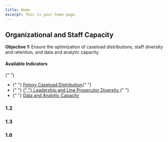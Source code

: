 ```yaml
---
title: Home
excerpt: This is your home page.
---
```



<Section py="2|4|8|10">
  <Container>
    <Grid col="1|2" gap="4|8|12" alignItems="center">
      <Flexbox
        flexDirection="column"
        alignItems="center|flex-start"
        textAlign="center|left"
      >
        <H2 m="0" fontWeight="extrabold" lineHeight="tight">
          Organizational and Staff Capacity
        </H2>
        <P fontSize="xl|2xl" mt="2">
          <strong>Objective 1: </strong> Ensure the optimization of caseload
          distributions, staff diversity and retention, and data and analytic
          capacity.
        </P>
      </Flexbox>
      <P>
        <H4 m="0">Available Indicators </H4>{" "}
        <ul>
          <li>
            {" "}
            <a href="#felony-caseload"> Felony Caseload Distribution</a>{" "}
          </li>
          <li>
            {" "}
            <a href="#prosecutor-diversity">
              {" "}
              Leadership and Line Prosecutor Diversity
            </a>{" "}
          </li>
          <li>
            {" "}
            <a href="#data-analytic-capacity">Data and Analytic Capacity</a>
          </li>
        </ul>
      </P>
    </Grid>
  </Container>
</Section>

<Container>


<Section maxWidth="750px">


### 1.2

<DataWrapChart
  title="Felony Caseload Distribution"
  src="https://datawrapper.dwcdn.net/8TFoY/1/"
/>

<a name="felony-caseload"> </a>

<DataWrapChart src="https://datawrapper.dwcdn.net/bWxgq/" />

### 1.3

<DataWrapChart
  title="Leadership and Line Prosecutor Diversity"
  src="https://datawrapper.dwcdn.net/X7p8R/2/"
/>

<a name="prosecutor-diversity"> </a>

<DataWrapChart src="https://datawrapper.dwcdn.net/FYo0s/" />
<DataWrapChart src="https://datawrapper.dwcdn.net/rwJ8r/" />

### 1.6

<DataWrapChart
  title="Data and Analytic Capacity"
  src="https://datawrapper.dwcdn.net/BXACE/1/"
/>

<a name="data-analytic-capacity"> </a>

<DataWrapChart src="https://datawrapper.dwcdn.net/Swmrz/" />

</Section>


</Container>

